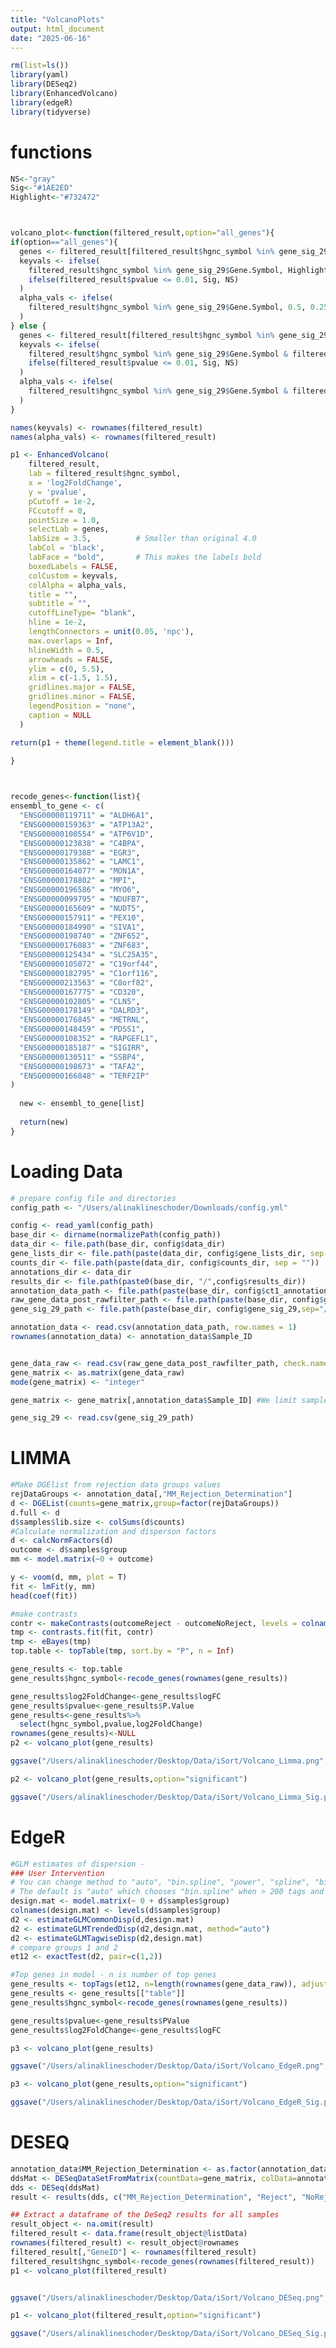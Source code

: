 ```yaml
---
title: "VolcanoPlots"
output: html_document
date: "2025-06-16"
---
```


```r
rm(list=ls())
library(yaml)
library(DESeq2)
library(EnhancedVolcano)
library(edgeR)
library(tidyverse)
```

# functions
```r
NS<-"gray"
Sig<-"#1AE2ED"
Highlight<-"#732472"



volcano_plot<-function(filtered_result,option="all_genes"){
if(option=="all_genes"){
  genes <- filtered_result[filtered_result$hgnc_symbol %in% gene_sig_29$Gene.Symbol, "hgnc_symbol"]
  keyvals <- ifelse(
    filtered_result$hgnc_symbol %in% gene_sig_29$Gene.Symbol, Highlight,
    ifelse(filtered_result$pvalue <= 0.01, Sig, NS)
  )
  alpha_vals <- ifelse(
    filtered_result$hgnc_symbol %in% gene_sig_29$Gene.Symbol, 0.5, 0.25
  )
} else {
  genes <- filtered_result[filtered_result$hgnc_symbol %in% gene_sig_29$Gene.Symbol & filtered_result$pvalue <= 0.01, "hgnc_symbol"]
  keyvals <- ifelse(
    filtered_result$hgnc_symbol %in% gene_sig_29$Gene.Symbol & filtered_result$pvalue <= 0.01, Highlight,
    ifelse(filtered_result$pvalue <= 0.01, Sig, NS)
  )
  alpha_vals <- ifelse(
    filtered_result$hgnc_symbol %in% gene_sig_29$Gene.Symbol & filtered_result$pvalue <= 0.01, 0.5, 0.25
  )
}

names(keyvals) <- rownames(filtered_result)
names(alpha_vals) <- rownames(filtered_result)

p1 <- EnhancedVolcano(
    filtered_result,
    lab = filtered_result$hgnc_symbol,
    x = 'log2FoldChange',
    y = 'pvalue',
    pCutoff = 1e-2,
    FCcutoff = 0,
    pointSize = 1.0,
    selectLab = genes,
    labSize = 3.5,          # Smaller than original 4.0
    labCol = 'black',
    labFace = "bold",       # This makes the labels bold
    boxedLabels = FALSE,
    colCustom = keyvals,
    colAlpha = alpha_vals,
    title = "",
    subtitle = "",
    cutoffLineType= "blank",
    hline = 1e-2,
    lengthConnectors = unit(0.05, 'npc'),
    max.overlaps = Inf,
    hlineWidth = 0.5,
    arrowheads = FALSE,
    ylim = c(0, 5.5),
    xlim = c(-1.5, 1.5), 
    gridlines.major = FALSE,
    gridlines.minor = FALSE,
    legendPosition = "none",
    caption = NULL
  )

return(p1 + theme(legend.title = element_blank()))

}
  


recode_genes<-function(list){
ensembl_to_gene <- c(
  "ENSG00000119711" = "ALDH6A1",
  "ENSG00000159363" = "ATP13A2",
  "ENSG00000100554" = "ATP6V1D",
  "ENSG00000123838" = "C4BPA",
  "ENSG00000179388" = "EGR3",
  "ENSG00000135862" = "LAMC1",
  "ENSG00000164077" = "MON1A",
  "ENSG00000178802" = "MPI",
  "ENSG00000196586" = "MYO6",
  "ENSG00000099795" = "NDUFB7",
  "ENSG00000165609" = "NUDT5",
  "ENSG00000157911" = "PEX10",
  "ENSG00000184990" = "SIVA1",
  "ENSG00000198740" = "ZNF652",
  "ENSG00000176083" = "ZNF683",
  "ENSG00000125434" = "SLC25A35",
  "ENSG00000105072" = "C19orf44",
  "ENSG00000182795" = "C1orf116",
  "ENSG00000213563" = "C8orf82",
  "ENSG00000167775" = "CD320",
  "ENSG00000102805" = "CLN5",
  "ENSG00000178149" = "DALRD3",
  "ENSG00000176845" = "METRNL",
  "ENSG00000148459" = "PDSS1",
  "ENSG00000108352" = "RAPGEFL1",
  "ENSG00000185187" = "SIGIRR",
  "ENSG00000130511" = "SSBP4",
  "ENSG00000198673" = "TAFA2",
  "ENSG00000166848" = "TERF2IP"
)
  
  new <- ensembl_to_gene[list]
  
  return(new)
}
```


# Loading Data
```r
# prepare config file and directories
config_path <- "/Users/alinaklineschoder/Downloads/config.yml"

config <- read_yaml(config_path)
base_dir <- dirname(normalizePath(config_path))
data_dir <- file.path(base_dir, config$data_dir)
gene_lists_dir <- file.path(paste(data_dir, config$gene_lists_dir, sep = ""))
counts_dir <- file.path(paste(data_dir, config$counts_dir, sep = ""))
annotations_dir <- data_dir
results_dir <- file.path(paste0(base_dir, "/",config$results_dir))
annotation_data_path <- file.path(paste(base_dir, config$ct1_annotations_123samples, sep = "/"))
raw_gene_data_post_rawfilter_path <- file.path(paste(base_dir, config$gene_data_raw_counts, sep = "/"))
gene_sig_29_path <- file.path(paste(base_dir, config$gene_sig_29,sep="/"))

annotation_data <- read.csv(annotation_data_path, row.names = 1)
rownames(annotation_data) <- annotation_data$Sample_ID


gene_data_raw <- read.csv(raw_gene_data_post_rawfilter_path, check.names = F, row.names = 1)
gene_matrix <- as.matrix(gene_data_raw)
mode(gene_matrix) <- "integer"

gene_matrix <- gene_matrix[,annotation_data$Sample_ID] #We limit samples to the ones in the annotation file.There are total 123 samples and 11170 genes.

gene_sig_29 <- read.csv(gene_sig_29_path)
```



# LIMMA
```r
#Make DGElist from rejection data groups values
rejDataGroups <- annotation_data[,"MM_Rejection_Determination"]
d <- DGEList(counts=gene_matrix,group=factor(rejDataGroups))
d.full <- d
d$samples$lib.size <- colSums(d$counts)
#Calculate normalization and disperson factors
d <- calcNormFactors(d)
outcome <- d$samples$group
mm <- model.matrix(~0 + outcome)

y <- voom(d, mm, plot = T)
fit <- lmFit(y, mm)
head(coef(fit))

#make contrasts
contr <- makeContrasts(outcomeReject - outcomeNoReject, levels = colnames(coef(fit)))
tmp <- contrasts.fit(fit, contr)
tmp <- eBayes(tmp)
top.table <- topTable(tmp, sort.by = "P", n = Inf)

gene_results <- top.table
gene_results$hgnc_symbol<-recode_genes(rownames(gene_results))

gene_results$log2FoldChange<-gene_results$logFC
gene_results$pvalue<-gene_results$P.Value
gene_results<-gene_results%>%
  select(hgnc_symbol,pvalue,log2FoldChange)
rownames(gene_results)<-NULL
p2 <- volcano_plot(gene_results)

ggsave("/Users/alinaklineschoder/Desktop/Data/iSort/Volcano_Limma.png",p2,dpi = 300,width = 8,height = 8)

p2 <- volcano_plot(gene_results,option="significant")

ggsave("/Users/alinaklineschoder/Desktop/Data/iSort/Volcano_Limma_Sig.png",p2,dpi = 300,width = 8,height = 8)

```

# EdgeR
```r
#GLM estimates of dispersion - 
### User Intervention
# You can change method to "auto", "bin.spline", "power", "spline", "bin.loess".
# The default is "auto" which chooses "bin.spline" when > 200 tags and "power" otherwise.
design.mat <- model.matrix(~ 0 + d$samples$group)
colnames(design.mat) <- levels(d$samples$group)
d2 <- estimateGLMCommonDisp(d,design.mat)
d2 <- estimateGLMTrendedDisp(d2,design.mat, method="auto")
d2 <- estimateGLMTagwiseDisp(d2,design.mat)
# compare groups 1 and 2
et12 <- exactTest(d2, pair=c(1,2)) 

#Top genes in model - n is number of top genes
gene_results <- topTags(et12, n=length(rownames(gene_data_raw)), adjust.method = "BH")
gene_results <- gene_results[["table"]]
gene_results$hgnc_symbol<-recode_genes(rownames(gene_results))

gene_results$pvalue<-gene_results$PValue
gene_results$log2FoldChange<-gene_results$logFC

p3 <- volcano_plot(gene_results)

ggsave("/Users/alinaklineschoder/Desktop/Data/iSort/Volcano_EdgeR.png",p3,dpi = 300,width = 8,height = 8)

p3 <- volcano_plot(gene_results,option="significant")

ggsave("/Users/alinaklineschoder/Desktop/Data/iSort/Volcano_EdgeR_Sig.png",p3,dpi = 300,width = 8,height = 8)
```


# DESEQ
```r
annotation_data$MM_Rejection_Determination <- as.factor(annotation_data$MM_Rejection_Determination)
ddsMat <- DESeqDataSetFromMatrix(countData=gene_matrix, colData=annotation_data, design= ~ MM_Rejection_Determination)
dds <- DESeq(ddsMat)
result <- results(dds, c("MM_Rejection_Determination", "Reject", "NoReject"))

## Extract a dataframe of the DeSeq2 results for all samples
result_object <- na.omit(result)
filtered_result <- data.frame(result_object@listData)
rownames(filtered_result) <- result_object@rownames
filtered_result[,"GeneID"] <- rownames(filtered_result)
filtered_result$hgnc_symbol<-recode_genes(rownames(filtered_result))
p1 <- volcano_plot(filtered_result)


ggsave("/Users/alinaklineschoder/Desktop/Data/iSort/Volcano_DESeq.png",p1,dpi = 300,width = 8,height = 8)

p1 <- volcano_plot(filtered_result,option="significant")

ggsave("/Users/alinaklineschoder/Desktop/Data/iSort/Volcano_DESeq_Sig.png",p1,dpi = 300,width = 8,height = 8)
```